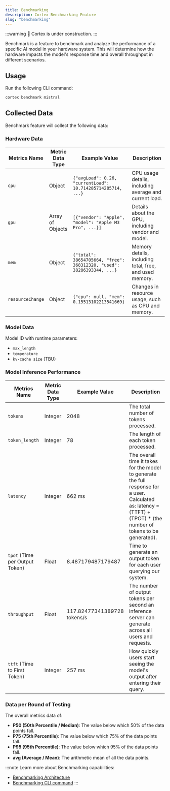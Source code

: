 ```yaml
---
title: Benchmarking
description: Cortex Benchmarking Feature
slug: "benchmarking"
---
```



:::warning
🚧 Cortex is under construction.
:::

Benchmark is a feature to benchmark and analyze the performance of a specific AI model in your hardware system. This will determine how the hardware impacts the model's response time and overall throughput in different scenarios.

## Usage
Run the following CLI command:
```bash
cortex benchmark mistral
```
## Collected Data
Benchmark feature will collect the following data:
### Hardware Data
| Metrics Name        | Metric Data Type    | Example Value                                        | Description                                      |
|---------------------|---------------------|------------------------------------------------------|--------------------------------------------------|
| `cpu`                 | Object              | `{"avgLoad": 0.26, "currentLoad": 10.714285714285714, ...}` | CPU usage details, including average and current load. |
| `gpu`                 | Array of Objects    | `[{"vendor": "Apple", "model": "Apple M3 Pro", ...}]`  | Details about the GPU, including vendor and model. |
| `mem`                 | Object              | `{"total": 38654705664, "free": 368312320, "used": 38286393344, ...}` | Memory details, including total, free, and used memory. |
| `resourceChange`      | Object              | `{"cpu": null, "mem": 0.15513102213541669}`            | Changes in resource usage, such as CPU and memory. |

### Model Data
Model ID with runtime parameters:
- `max_length`
- `temperature`
- `kv-cache size` (TBU)
### Model Inference Performance

| Metrics Name                     | Metric Data Type    | Example Value                                        | Description                                                                                                                                                         |
|----------------------------------|---------------------|------------------------------------------------------|---------------------------------------------------------------------------------------------------------------------------------------------------------------------|
| `tokens`                           | Integer             | 2048                                                 | The total number of tokens processed.                                                                                                                                |
| `token_length`                     | Integer             | 78                                                   | The length of each token processed.                                                                                                                                  |
| `latency`                          | Integer             | 662 ms                                               | The overall time it takes for the model to generate the full response for a user. Calculated as: latency = (TTFT) + (TPOT) * (the number of tokens to be generated). |
| `tpot` (Time per Output Token)     | Float               | 8.487179487179487                                    | Time to generate an output token for each user querying our system.                                                                                                  |
| `throughput `                      | Float               | 117.82477341389728 tokens/s                          | The number of output tokens per second an inference server can generate across all users and requests.                                                               |
| `ttft` (Time to First Token)       | Integer             | 257 ms                                               | How quickly users start seeing the model's output after entering their query.                                                                                       |

### Data per Round of Testing

The overall metrics data of:
- **P50 (50th Percentile / Median)**: The value below which 50% of the data points fall.
- **P75 (75th Percentile)**: The value below which 75% of the data points fall.
- **P95 (95th Percentile)**: The value below which 95% of the data points fall.
- **avg (Average / Mean)**: The arithmetic mean of all the data points.

:::note
Learn more about Benchmarking capabilities:
- [Benchmarking Architecture](/docs/benchmarking-architecture)
- [Benchmarking CLI command](/docs/cli/benchmark)
:::
